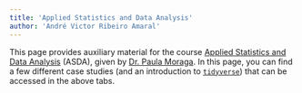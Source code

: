 ```yaml
---
title: 'Applied Statistics and Data Analysis'
author: 'André Victor Ribeiro Amaral'
---
```


This page provides auxiliary material for the course [Applied Statistics and Data Analysis](https://www.paulamoraga.com/course-aramco/) (ASDA), given by [Dr. Paula Moraga](https://www.paulamoraga.com/). In this page, you can find a few different case studies (and an introduction to [`tidyverse`](https://www.tidyverse.org/)) that can be accessed in the above tabs.

